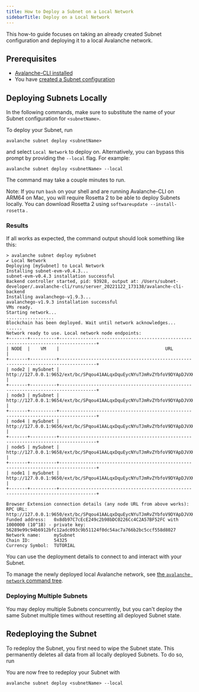 ```yaml
---
title: How to Deploy a Subnet on a Local Network
sidebarTitle: Deploy on a Local Network
---
```

This how-to guide focuses on taking an already created Subnet configuration and deploying it to a local Avalanche network.

Prerequisites[​](#prerequisites "Direct link to heading")
---------------------------------------------------------

*   [Avalanche-CLI installed](/tooling/guides/install-avalanche-cli)
*   You have [created a Subnet configuration](/build/subnets/build-first-subnet#create-your-subnet-configuration)

Deploying Subnets Locally[​](#deploying-subnets-locally "Direct link to heading")
---------------------------------------------------------------------------------

In the following commands, make sure to substitute the name of your Subnet configuration for `<subnetName>`.

To deploy your Subnet, run

`avalanche subnet deploy <subnetName>`

and select `Local Network` to deploy on. Alternatively, you can bypass this prompt by providing the `--local` flag. For example:

`avalanche subnet deploy <subnetName> --local`

The command may take a couple minutes to run.

Note: If you run `bash` on your shell and are running Avalanche-CLI on ARM64 on Mac, you will require Rosetta 2 to be able to deploy Subnets locally. You can download Rosetta 2 using `softwareupdate --install-rosetta` .

### Results[​](#results "Direct link to heading")

If all works as expected, the command output should look something like this:

```
> avalanche subnet deploy mySubnet
✔ Local Network
Deploying [mySubnet] to Local Network
Installing subnet-evm-v0.4.3...
subnet-evm-v0.4.3 installation successful
Backend controller started, pid: 93928, output at: /Users/subnet-developer/.avalanche-cli/runs/server_20221122_173138/avalanche-cli-backend
Installing avalanchego-v1.9.3...
avalanchego-v1.9.3 installation successful
VMs ready.
Starting network...
..................
Blockchain has been deployed. Wait until network acknowledges...
......
Network ready to use. Local network node endpoints:
+-------+----------+------------------------------------------------------------------------------------+
| NODE  |    VM    |                                        URL                                         |
+-------+----------+------------------------------------------------------------------------------------+
| node2 | mySubnet | http://127.0.0.1:9652/ext/bc/SPqou41AALqxDquEycNYuTJmRvZYbfoV9DYApDJVXKXuwVFPz/rpc |
+-------+----------+------------------------------------------------------------------------------------+
| node3 | mySubnet | http://127.0.0.1:9654/ext/bc/SPqou41AALqxDquEycNYuTJmRvZYbfoV9DYApDJVXKXuwVFPz/rpc |
+-------+----------+------------------------------------------------------------------------------------+
| node4 | mySubnet | http://127.0.0.1:9656/ext/bc/SPqou41AALqxDquEycNYuTJmRvZYbfoV9DYApDJVXKXuwVFPz/rpc |
+-------+----------+------------------------------------------------------------------------------------+
| node5 | mySubnet | http://127.0.0.1:9658/ext/bc/SPqou41AALqxDquEycNYuTJmRvZYbfoV9DYApDJVXKXuwVFPz/rpc |
+-------+----------+------------------------------------------------------------------------------------+
| node1 | mySubnet | http://127.0.0.1:9650/ext/bc/SPqou41AALqxDquEycNYuTJmRvZYbfoV9DYApDJVXKXuwVFPz/rpc |
+-------+----------+------------------------------------------------------------------------------------+

Browser Extension connection details (any node URL from above works):
RPC URL:          http://127.0.0.1:9650/ext/bc/SPqou41AALqxDquEycNYuTJmRvZYbfoV9DYApDJVXKXuwVFPz/rpc
Funded address:   0x8db97C7cEcE249c2b98bDC0226Cc4C2A57BF52FC with 1000000 (10^18) - private key: 56289e99c94b6912bfc12adc093c9b51124f0dc54ac7a766b2bc5ccf558d8027
Network name:     mySubnet
Chain ID:         54325
Currency Symbol:  TUTORIAL

```


You can use the deployment details to connect to and interact with your Subnet.

To manage the newly deployed local Avalanche network, see [the `avalanche network` command tree](/tooling/avalanche-cli#network).

### Deploying Multiple Subnets[​](#deploying-multiple-subnets "Direct link to heading")

You may deploy multiple Subnets concurrently, but you can't deploy the same Subnet multiple times without resetting all deployed Subnet state.

Redeploying the Subnet[​](#redeploying-the-subnet "Direct link to heading")
---------------------------------------------------------------------------

To redeploy the Subnet, you first need to wipe the Subnet state. This permanently deletes all data from all locally deployed Subnets. To do so, run

You are now free to redeploy your Subnet with

```
avalanche subnet deploy <subnetName> --local

```
